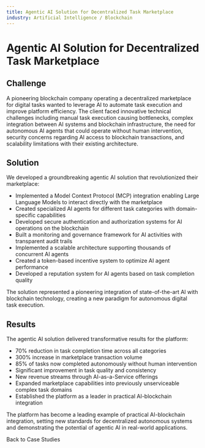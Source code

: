 ```yaml
---
title: Agentic AI Solution for Decentralized Task Marketplace
industry: Artificial Intelligence / Blockchain
---
```



# Agentic AI Solution for Decentralized Task Marketplace

## Challenge

A pioneering blockchain company operating a decentralized marketplace for digital tasks wanted to leverage AI to automate task execution and improve platform efficiency. The client faced innovative technical challenges including manual task execution causing bottlenecks, complex integration between AI systems and blockchain infrastructure, the need for autonomous AI agents that could operate without human intervention, security concerns regarding AI access to blockchain transactions, and scalability limitations with their existing architecture.

## Solution

We developed a groundbreaking agentic AI solution that revolutionized their marketplace:

- Implemented a Model Context Protocol (MCP) integration enabling Large Language Models to interact directly with the marketplace
- Created specialized AI agents for different task categories with domain-specific capabilities
- Developed secure authentication and authorization systems for AI operations on the blockchain
- Built a monitoring and governance framework for AI activities with transparent audit trails
- Implemented a scalable architecture supporting thousands of concurrent AI agents
- Created a token-based incentive system to optimize AI agent performance
- Developed a reputation system for AI agents based on task completion quality

The solution represented a pioneering integration of state-of-the-art AI with blockchain technology, creating a new paradigm for autonomous digital task execution.

## Results

The agentic AI solution delivered transformative results for the platform:

- 70% reduction in task completion time across all categories
- 300% increase in marketplace transaction volume
- 85% of tasks now completed autonomously without human intervention
- Significant improvement in task quality and consistency
- New revenue streams through AI-as-a-Service offerings
- Expanded marketplace capabilities into previously unserviceable complex task domains
- Established the platform as a leader in practical AI-blockchain integration

The platform has become a leading example of practical AI-blockchain integration, setting new standards for decentralized autonomous systems and demonstrating the potential of agentic AI in real-world applications.

<div class="back-link">
  <Link href="/case-studies/">Back to Case Studies</Link>
</div>
